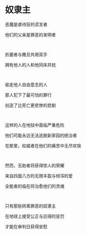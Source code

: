 # 奴隶主

恶魔是虐待狂的谎言者

他们的父亲是罪恶的发明者

<br />

折磨者与撒旦共用双手

拥有他人的人和他同床共枕

<br />

偷走他人自由意志的人

那人犯下了最可怕的罪行

创造了比死亡更悲惨的悲剧

<p></p>

<br />

这样的人在地狱中面临严重危险

他们可能永远无法逃脱新家园的统治者

在那里，权威者在他们的痛苦中无尽欢愉

<p></p>

<br />

然而，无助者将获得惊人的荣耀

来自四面八方的无限丰盈与倾泻的爱

全能者的临在将治愈他们的灵魂

<p></p>

<br />

只有那些转离罪恶的奴隶主

在地球上接受公正与应得的惩罚

才能在审判日获得安慰

<p></p>